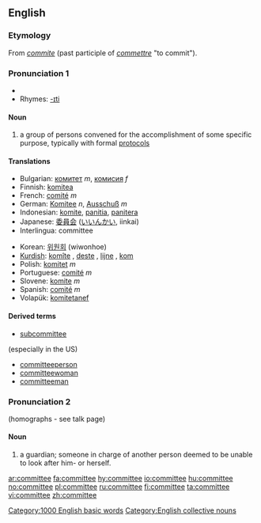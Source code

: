 ==English==

===Etymology===
From {{AF.}} ''[[commite]]'' (past participle of ''[[commettre]]'' "to commit").

===Pronunciation 1===
*{{audio|en-us-committee.ogg|Audio (US)}}
*Rhymes: [[Rhymes:English:-ɪti|-ɪti]]

====Noun====
{{wikipedia}}
{{en-noun}}
# a group of persons convened for the accomplishment of some specific purpose, typically with formal [[protocol]]s

==== Translations ====
{{trans-top}}
*Bulgarian: [[комитет]] ''m'', [[комисия]] ''f''
*Finnish: [[komitea]]
*French: [[comité]] ''m''
*German: [[Komitee]] ''n'', [[Ausschuß]] ''m''
*Indonesian: [[komite]], [[panitia]], [[panitera]]
*Japanese: [[委員会]] ([[いいんかい]], iinkai)
*Interlingua: committee
{{trans-mid}}
*Korean: [[위원회]] (wiwonhoe)
*[[Kurdish]]: [[komîte]] {{f}}, [[deste]] {{f}}, [[lijne]] {{f}}, [[kom]] {{f}}
*Polish: [[komitet]] ''m''
*Portuguese: [[comité]] ''m''
*Slovene: [[komite]] ''m''
*Spanish: [[comité]] ''m''
*Volapük: [[komitetanef]]
{{trans-bottom}}
[[Category:1000 English basic words]]
[[Category:English collective nouns]]

====Derived terms====
*[[subcommittee]]
(especially in the US)
*[[committeeperson]]
*[[committeewoman]]
*[[committeeman]]

===Pronunciation 2===
{{rfp}} (homographs - see talk page)

====Noun====
{{en-noun}}
# {{archaic}} a guardian; someone in charge of another person deemed to be unable to look after him- or herself.


[[ar:committee]]
[[fa:committee]]
[[hy:committee]]
[[io:committee]]
[[hu:committee]]
[[no:committee]]
[[pl:committee]]
[[ru:committee]]
[[fi:committee]]
[[ta:committee]]
[[vi:committee]]
[[zh:committee]]